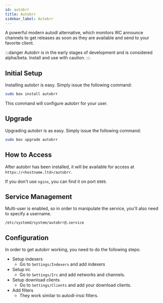 ```yaml
---
id: autobrr
title: Autobrr
sidebar_label: Autobrr
---
```


A powerful modern autodl alternative, which monitors IRC announce channels to get releases as soon as they are available and send to your favorite client.

:::danger
Autobrr is in the early stages of development and is considered alpha/beta.
Install and use with caution.
:::

## Initial Setup

Installing autobrr is easy. Simply issue the following command:

```bash main
sudo box install autobrr
```

This command will configure autobrr for your user.

## Upgrade

Upgrading autobrr is as easy. Simply issue the following command:

```bash main
sudo box upgrade autobrr
```

## How to Access

After autobrr has been installed, it will be available for access at `https://<hostname.ltd>/autobrr`.

If you don't use `nginx`, you can find it on port `8989`.

## Service Management

Multi-user is enabled, so in order to manipulate the service, you'll also need to specify a username.

```
/etc/systemd/system/autobrr@.service
```


<SystemdTabs service="autobrr@<username>" />

## Configuration

In order to get autobrr working, you need to do the following steps:

- Setup indexers
  - Go to `Settings/Indexers` and add indexers
- Setup irc
  - Go to `Settings/Irc` and add networks and channels.
- Setup download clients
  - Go to `Settings/Clients` and add your download clients.
- Add filters
  - They work similar to autodl-irssi filters.

